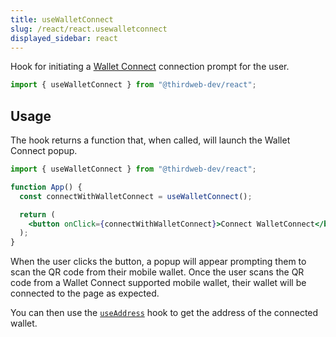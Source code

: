 ```yaml
---
title: useWalletConnect
slug: /react/react.usewalletconnect
displayed_sidebar: react
---
```


Hook for initiating a [Wallet Connect](https://walletconnect.org/) connection prompt for the user.

```jsx
import { useWalletConnect } from "@thirdweb-dev/react";
```

## Usage

The hook returns a function that, when called, will launch the Wallet Connect popup.

```jsx
import { useWalletConnect } from "@thirdweb-dev/react";

function App() {
  const connectWithWalletConnect = useWalletConnect();

  return (
    <button onClick={connectWithWalletConnect}>Connect WalletConnect</button>
  );
}
```

When the user clicks the button, a popup will appear prompting them to scan the QR code from their mobile wallet.
Once the user scans the QR code from a Wallet Connect supported mobile wallet, their wallet will be connected to the page as expected.

You can then use the [`useAddress`](/react/hooks/useaddress) hook to get the address of the connected wallet.
